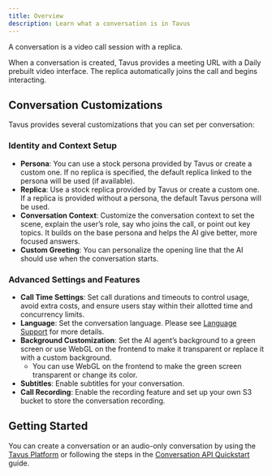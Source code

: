 ```yaml
---
title: Overview
description: Learn what a conversation is in Tavus
---
```


A conversation is a video call session with a replica.

When a conversation is created, Tavus provides a meeting URL with a Daily prebuilt video interface. The replica automatically joins the call and begins interacting.

## Conversation Customizations
Tavus provides several customizations that you can set per conversation:
### Identity and Context Setup
- **Persona**: You can use a stock persona provided by Tavus or create a custom one. If no replica is specified, the default replica linked to the persona will be used (if available).
- **Replica**: Use a stock replica provided by Tavus or create a custom one. If a replica is provided without a persona, the default Tavus persona will be used.
- **Conversation Context**: Customize the conversation context to set the scene, explain the user’s role, say who joins the call, or point out key topics. It builds on the base persona and helps the AI give better, more focused answers.
- **Custom Greeting**: You can personalize the opening line that the AI should use when the conversation starts.
### Advanced Settings and Features
- **Call Time Settings**: Set call durations and timeouts to control usage, avoid extra costs, and ensure users stay within their allotted time and concurrency limits.
- **Language**: Set the conversation language. Please see [Language Support](/sections/conversational-video-interface/language-support#supported-language) for more details.
- **Background Customization**: Set the AI agent’s background to a green screen or use WebGL on the frontend to make it transparent or replace it with a custom background.
   - You can use WebGL on the frontend to make the green screen transparent or change its color. 
- **Subtitles**: Enable subtitles for your conversation.
- **Call Recording**: Enable the recording feature and set up your own S3 bucket to store the conversation recording.

## Getting Started
You can create a conversation or an audio-only conversation by using the [Tavus Platform](https://platform.tavus.io/) or following the steps in the [Conversation API Quickstart](/sections/conversational-video-interface/persona/full-mode) guide.


